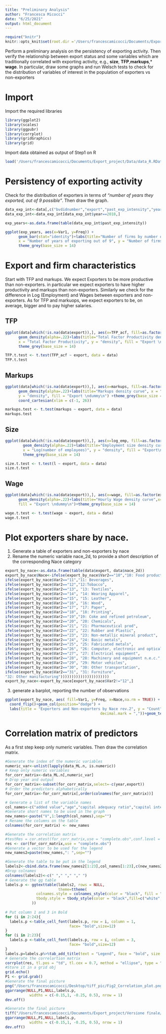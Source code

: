 ```yaml
---
title: "Preliminary Analysis"
author: "Francesca Micocci"
date: "6/25/2021"
output: html_document
---
```


```r
require("knitr")
knitr::opts_knit$set(root.dir ='/Users/francescamicocci/Documents/Export_project/Data/')
```


Perform a preliminary analysis on the persistency of exporting activity. Then verify the relationship between export status and some variables which are traditionally correlated with exporting activity, e.g., **size**, **TFP**,**markups**,* **wage**. In particular, draw some graphs and run Welsch tests to check for the distribution of variables of interest in the population of exporters vs non-exporters

# Import 

Import the required libraries
```r
library(ggplot2)
library(scales)
library(ggpubr)
library(corrplot)
library(gridGraphics)
library(grid)
```

Import data obtained as output of Step1 on R

```r
load('/Users/francescamicocci/Documents/Export_project/Data/data_R.RData')
```
# Persistency of exporting activity

Check for the distribution of exporters in terms of _"number of years they exported, out of 9 possible"_. Then draw the graph.

```r
data_exp_int<-data[,c("bvdidnumber","export","past_exp_intensity","year")]
data_exp_int<-data_exp_int[data_exp_int$year==2018,]

exp_years<-as.data.frame(table(data_exp_int$past_exp_intensity))

ggplot(exp_years, aes(x=Var1, y=Freq)) +
      geom_bar(stat="identity")+labs(title="Number of firms by number of exporting years" ,
      x = "Number of years of exporting out of 9", y = "Number of firms")+
      theme_grey(base_size = 14)
```

# Export and firm characteristics

Start with TFP and markups. We expect Exporters to be more productive than non-exporters. in particular we expect exporters to have higher productivity and markups than non-exporters. Similarly we check for the difference in Log (Employment) and Wages between exporters and non-exporters. As for TFP and markuops, we expect exporters to be, on average, bigger and to pay higher salaries.

## TFP
```r
ggplot(data[which(!is.na(data$export)),], aes(x=TFP_acf, fill=as.factor(export))) +
      geom_density(alpha=.22)+labs(title="Total Factor Productivity density curve", 
      x = "Total Factor Productivity", y = "density", fill = "Export \ndummy\n") +
      theme_grey(base_size = 14)
```
```r
TFP.t.test <- t.test(TFP_acf ~ export, data = data)
TFP.t.test
```
## Markups
```r
ggplot(data[which(!is.na(data$export)),], aes(x=markups, fill=as.factor(export))) +
      geom_density(alpha=.22)+labs(title="Markups density curve", x = "Markups", 
      y = "density", fill = "Export \ndummy\n") +theme_grey(base_size = 14)+
      coord_cartesian(xlim = c(-1, 26)) 
```

```r
markups.test <- t.test(markups ~ export, data = data)
markups.test
```

## Size
```r
ggplot(data[which(!is.na(data$export)),], aes(x=log_emp, fill=as.factor(export)))+
        geom_density(alpha=.22)+labs(title="Employment size density curve" ,
        x = "Log(number of employees)", y = "density", fill = "Export\ndummy\n")+
        theme_grey(base_size = 14)
```
```r
size.t.test <- t.test(l ~ export, data = data)
size.t.test
```
## Wage
```r
ggplot(data[which(!is.na(data$export)),], aes(x=wage, fill=as.factor(export))) +
      geom_density(alpha=.22)+labs(title="Hourly Wage density curve",x="Hourly Wage",
      fill = "Export \ndummy\n")+theme_grey(base_size = 14)
```
```r
wage.t.test <- t.test(wage ~ export, data = data)
wage.t.test
```

# Plot exporters share by nace.

1. Generate a table of exporters and non-exporters by nace
2.  Rename the numeric variable nace_2d, to provide a short description of the corresponding Nace category

```r
export_by_nace<-as.data.frame(table(data$export, data$nace_2d))
export_by_nace$Nace<-ifelse(export_by_nace$Var2=="10","10: Food products",
ifelse(export_by_nace$Var2=="11","11: Beverages",
ifelse(export_by_nace$Var2=="12","12:Tobacco",
ifelse(export_by_nace$Var2=="13", "13: Textiles",
ifelse(export_by_nace$Var2=="14", "14: Wearing Apparel",  
ifelse(export_by_nace$Var2=="15", "15: Leather",
ifelse(export_by_nace$Var2=="16", "16: Wood",  
ifelse(export_by_nace$Var2=="17", "17: Paper", 
ifelse(export_by_nace$Var2=="18", "18: Printing", 
ifelse(export_by_nace$Var2=="19","19: Coke and refined petroleum", 
ifelse(export_by_nace$Var2=="20", "20: Chemicals", 
ifelse(export_by_nace$Var2=="21", "21: Pharmaceutical prod", 
ifelse(export_by_nace$Var2=="22", "22: Rubber and Plastic",
ifelse(export_by_nace$Var2=="23", "23: Non-metallic mineral product",  
ifelse(export_by_nace$Var2=="24", "24: Basic metals", 
ifelse(export_by_nace$Var2=="25", "25: Fabricated metals", 
ifelse(export_by_nace$Var2=="26", "26: Computer, electronic and optical prod",
ifelse(export_by_nace$Var2=="27", "27: Electrical equipment", 
ifelse(export_by_nace$Var2=="28", "28: Machinery and equipment n.e.c.", 
ifelse(export_by_nace$Var2=="29", "29: Motor vehicles",
ifelse(export_by_nace$Var2=="30", "30: Other transportation",
ifelse(export_by_nace$Var2=="31", "31: Furniture",
"32: Other manifacturing"))))))))))))))))))))))
export_by_nace<-export_by_nace[export_by_nace$Var2!="12",]

```

3.  generate a barplot, reporting the number of observations

```r
ggplot(export_by_nace, aes( fill=Var1, y=Freq, x=Nace,na.rm = TRUE)) + 
  coord_flip()+geom_col(position="dodge") +
  labs(title = "Exporters and Non-exporters by Nace rev.2", y = "Count", x = "Nace Rev.2",fill="Export Dummy")+theme_bw()+theme(legend.position="bottom")+scale_y_continuous(labels = comma_format(big.mark = ".",
                                           decimal.mark = ","))+geom_text(aes(label = round(Freq, 1)),position = position_dodge(0.95),vjust = 0.5,hjust = -0.2,size=2)+ expand_limits(y = 140000)
```

# Correlation matrix of predictors

As a first step keep only numeric variables. Then draw the correlation matrix.

```r
#Generate the index of the numeric variables
numeric_var<-unlist(lapply(data_ML.n, is.numeric))  
# Keep only numeric variables
for_corr_matrix<-data_ML.n[,numeric_var]
# Drop year and output
for_corr_matrix<-subset(for_corr_matrix,select=-c(year,export))
# Order the predictors alphabetically
for_corr_matrix<-for_corr_matrix[,order(colnames(for_corr_matrix))]

# Generate a list of the variable names
col_names<-c("added value","age","capital adequacy ratio","capital intensity","cash and cash equiv.","cash flow","creditors","current assets","current liabilities","current ratio","debtors","deprec. and amort.","EBITDA","external econ. of scale","financial constraints","financial sustainability","financial expenses","financial revenue","fixed assets","ICR","intangible fixed assets","interest paid","labour productivity","liquidity returns","liquidity ratio","loans","size","long-term debt","markups","material costs","non-current liab","oper. revenue turn.","productive capacity","profitability","shareholders funds","size-age","solvency ratio","industrial spillovers","regional spillovers","tangible fixed ass.","taxation","TFP ACF","total assets","wage","working capital")
#Generate short names to be used in the graph
new_names<-paste("V",1:length(col_names),sep="")
# Rename the columns on the table 
colnames(for_corr_matrix) <- new_names

#Generate the correlation matrix
#testRes = cor.mtest(for_corr_matrix,use = "complete.obs",conf.level = 0.95)
res <- cor(for_corr_matrix,use = "complete.obs")
#Generate a vector to be used for the legend
new_names2=paste(new_names,": ",sep="")

#Generate the table to be put in the legend
labels2<-cbind.data.frame(new_names2[1:23],col_names[1:23],c(new_names2[24:45]," "),c(col_names[24:45]," "),stringsAsFactors = F)
#Drop colnames
colnames(labels2)<-c(" "," "," "," ")
# Generate the gg table
labels.p <- ggtexttable(labels2, rows = NULL, 
                        theme=ttheme(
              colnames.style = colnames_style(color = "black", fill = "white",hjust=0,x=0.1),
              tbody.style = tbody_style(color = "black",fill=c("white","white","white","white"), hjust=0, x=0.1,size = 12)
            ))
  
# Put column 1 and 3 in Bold
for (i in 2:24){
  labels.p <-table_cell_font(labels.p, row = i, column = 1,
                             face= "bold",size=12)
}
for (i in 2:23){
  labels.p <-table_cell_font(labels.p, row = i, column = 3,
                             face= "bold",size=12)
}
labels.p=labels.p%>%tab_add_title(text = "Legend", face = "bold", size = 14)
# Generate the correlartion matrix
corrplot(res, tl.pos = "td", tl.cex = 0.7, method = "ellipse", type = "upper",tl.col = "black", mar = c(1, 1, 1, 1),asp=1)
#Store it in a grid obj
grid.echo()
P1 <- grid.grab()
#Generate the final picture
png("/Users/francescamicocci/Desktop/tiff_pic/Fig2_Correlation_plot.png", width = 1200, height = 650,units="px")
ggarrange(NULL,P1,NULL,labels.p,
           widths = c(-0.15,1, -0.25, 0.5), nrow = 1)
dev.off()
```
```r
#Generate the final picture
tiff("/Users/francescamicocci/Documents/Export_project/Versione finale/corrplot.tiff", width = 1000, height = 550,units="px")
ggarrange(NULL,P1,NULL,labels.p,
           widths = c(-0.15,1, -0.25, 0.5), nrow = 1)
dev.off()
```

